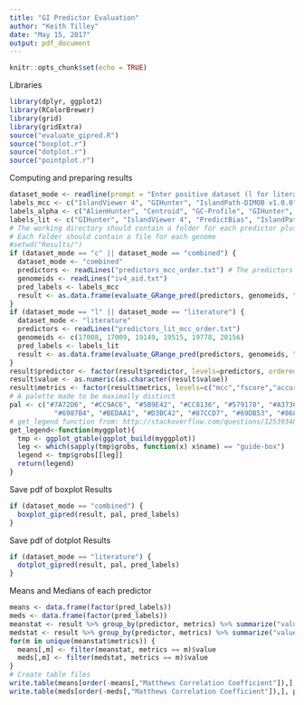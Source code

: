```yaml
---
title: "GI Predictor Evaluation"
author: "Keith Tilley"
date: "May 15, 2017"
output: pdf_document
---
```


```r
knitr::opts_chunk$set(echo = TRUE)
```

Libraries
```r
library(dplyr, ggplot2)
library(RColorBrewer)
library(grid)
library(gridExtra)
source("evaluate_gipred.R")
source("boxplot.r")
source("dotplot.r")
source("pointplot.r")
```

Computing and preparing results
```r
dataset_mode <- readline(prompt = "Enter positive dataset (l for literature, c for combined): ")
labels_mcc <- c("IslandViewer 4", "GIHunter", "IslandPath-DIMOB v1.0.0", "SIGI-CRF", "SIGI-HMM", "MTGIpick", "PredictBias", "AlienHunter", "INDeGenIUS", "GI-SVM", "MJSD", "SigHunt", "Wn-SVM", "Centroid", "PAI-IDA", "Zisland Explorer", "Islander", "GC-Profile", "MSGIP","VRprofile")
labels_alpha <- c("AlienHunter", "Centroid", "GC-Profile", "GIHunter", "GI-SVM", "INDeGenIUS", "IslandPath-DIMOB v1.0.0", "Islander", "IslandViewer 4", "MJSD", "MSGIP", "MTGIpick", "PAI-IDA", "PredictBias", "SigHunt", "SIGI-HMM", "SIGI-CRF","VRprofile", "Wn-SVM", "Zisland Explorer")
labels_lit <- c("GIHunter", "IslandViewer 4", "PredictBias", "IslandPath-DIMOB v1.0.0", "MTGIpick", "SIGI-CRF", "AlienHunter", "SIGI-HMM", "MJSD", "Islander", "MSGIP", "SigHunt", "Zisland Explorer", "INDeGenIUS", "GI-SVM", "Wn-SVM", "PAI-IDA", "Centroid", "GC-Profile","VRprofile")
# The working directory should contain a folder for each predictor plus the positive and negative dataset.
# Each folder should contain a file for each genome
#setwd("Results/")
if (dataset_mode == "c" || dataset_mode == "combined") {
  dataset_mode <- "combined"
  predictors <- readLines("predictors_mcc_order.txt") # The predictors in descending order of median mcc value
  genomeids <- readLines("iv4_aid.txt")
  pred_labels <- labels_mcc
  result <- as.data.frame(evaluate_GRange_pred(predictors, genomeids, "combinedposds4", "negds"))
}
if (dataset_mode == "l" || dataset_mode == "literature") {
  dataset_mode <- "literature"
  predictors <- readLines("predictors_lit_mcc_order.txt")
  genomeids <- c(17008, 17009, 19149, 19515, 19778, 20156)
  pred_labels <- labels_lit
  result <- as.data.frame(evaluate_GRange_pred(predictors, genomeids, "literature", "negds"))
}
result$predictor <- factor(result$predictor, levels=predictors, ordered=TRUE) # to retain order of predictors
result$value <- as.numeric(as.character(result$value))
result$metrics <- factor(result$metrics, levels=c("mcc","fscore","accuracy","precision","recall"), labels=c("Matthews Correlation Coefficient","F-score","Accuracy","Precision","Recall"))
# A palette made to be maximally distinct
pal <- c("#7A72D6", "#CC9AC6", "#5B9E42", "#CC8136", "#579178", "#A37367", "#DC5038", "#DEB899", "#C1E14C", "#CF52B5",
           "#6987B4", "#BEDAA1", "#D3BC42", "#87CCD7", "#69DB53", "#86853E", "#63DFA5", "#D45479", "#AF50E3", "grey")
# get_legend function from: http://stackoverflow.com/questions/12539348/ggplot-separate-legend-and-plot
get_legend<-function(myggplot){
  tmp <- ggplot_gtable(ggplot_build(myggplot))
  leg <- which(sapply(tmp$grobs, function(x) x$name) == "guide-box")
  legend <- tmp$grobs[[leg]]
  return(legend)
}
```

Save pdf of boxplot Results
```r
if (dataset_mode == "combined") {
  boxplot_gipred(result, pal, pred_labels)
}
```

Save pdf of dotplot Results
```r
if (dataset_mode == "literature") {
  dotplot_gipred(result, pal, pred_labels)
}
```

Means and Medians of each predictor
```r
means <- data.frame(factor(pred_labels))
meds <- data.frame(factor(pred_labels))
meanstat <- result %>% group_by(predictor, metrics) %>% summarize("value"=mean(value, na.rm=T))
medstat <- result %>% group_by(predictor, metrics) %>% summarize("value"=median(value, na.rm=T))
for(m in unique(meanstat$metrics)) {
  means[,m] <- filter(meanstat, metrics == m)$value
  meds[,m] <- filter(medstat, metrics == m)$value
}
# Create table files
write.table(means[order(-means[,"Matthews Correlation Coefficient"]),], paste0("gipred_mean_", dataset_mode, ".txt"), sep="\t", row.names=F, col.names=c("Predictor","MCC","F-score","Accuracy","Precision","Recall"), quote=F)
write.table(meds[order(-meds[,"Matthews Correlation Coefficient"]),], paste0("gipred_median_", dataset_mode, ".txt"), sep="\t", row.names=F, col.names=c("Predictor","MCC","F-score","Accuracy","Precision","Recall"), quote=F)
```
